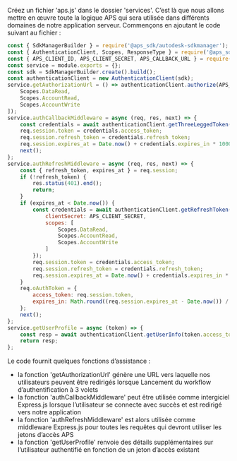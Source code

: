 Créez un fichier 'aps.js' dans le dossier 'services'. C’est là que nous allons mettre en œuvre
toute la logique APS qui sera utilisée dans différents domaines de notre application serveur. Commençons
en ajoutant le code suivant au fichier :

```js title="services/aps.js"
const { SdkManagerBuilder } = require('@aps_sdk/autodesk-sdkmanager');
const { AuthenticationClient, Scopes, ResponseType } = require('@aps_sdk/authentication');
const { APS_CLIENT_ID, APS_CLIENT_SECRET, APS_CALLBACK_URL } = require('../config.js');
const service = module.exports = {};
const sdk = SdkManagerBuilder.create().build();
const authenticationClient = new AuthenticationClient(sdk);
service.getAuthorizationUrl = () => authenticationClient.authorize(APS_CLIENT_ID, ResponseType.Code, APS_CALLBACK_URL, [
    Scopes.DataRead,
    Scopes.AccountRead,
    Scopes.AccountWrite
]);
service.authCallbackMiddleware = async (req, res, next) => {
    const credentials = await authenticationClient.getThreeLeggedToken(APS_CLIENT_ID, req.query.code, APS_CALLBACK_URL,{clientSecret:APS_CLIENT_SECRET});
    req.session.token = credentials.access_token;
    req.session.refresh_token = credentials.refresh_token;
    req.session.expires_at = Date.now() + credentials.expires_in * 1000;
    next();
};
service.authRefreshMiddleware = async (req, res, next) => {
    const { refresh_token, expires_at } = req.session;
    if (!refresh_token) {
        res.status(401).end();
        return;
    }
    if (expires_at < Date.now()) {
        const credentials = await authenticationClient.getRefreshToken(APS_CLIENT_ID, refresh_token, {
            clientSecret: APS_CLIENT_SECRET,
            scopes: [
                Scopes.DataRead,
                Scopes.AccountRead,
                Scopes.AccountWrite
            ]
        });
        req.session.token = credentials.access_token;
        req.session.refresh_token = credentials.refresh_token;
        req.session.expires_at = Date.now() + credentials.expires_in * 1000;
    }
    req.oAuthToken = {
        access_token: req.session.token,
        expires_in: Math.round((req.session.expires_at - Date.now()) / 1000)
    };
    next();
};
service.getUserProfile = async (token) => {
    const resp = await authenticationClient.getUserInfo(token.access_token);
    return resp;
};
```

Le code fournit quelques fonctions d’assistance :

- la fonction 'getAuthorizationUrl' génère une URL vers laquelle nos utilisateurs peuvent être redirigés lorsque
Lancement du workflow d’authentification à 3 volets
- la fonction 'authCallbackMiddleware' peut être utilisée comme intergiciel Express.js
lorsque l’utilisateur se connecte avec succès et est redirigé vers notre application
- la fonction 'authRefreshMiddleware' est alors utilisée comme middleware Express.js pour toutes les requêtes
qui devront utiliser les jetons d’accès APS
- la fonction 'getUserProfile' renvoie des détails supplémentaires sur l’utilisateur authentifié en fonction de
un jeton d’accès existant